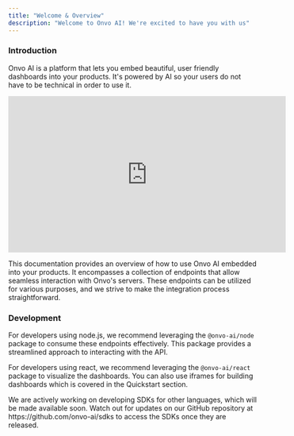 ```yaml
---
title: "Welcome & Overview"
description: "Welcome to Onvo AI! We're excited to have you with us"
---
```


### Introduction
Onvo AI is a platform that lets you embed beautiful, user friendly dashboards into your products. It's powered by AI so
your users do not have to be technical in order to use it.
<iframe width="560" height="315" src="https://www.youtube.com/embed/hhT0SkS1PaQ?si=xddSg9LGq0ZYeio7"
    title="YouTube video player" frameborder="0"
    allow="accelerometer; autoplay; clipboard-write; encrypted-media; gyroscope; picture-in-picture; web-share"
    allowfullscreen></iframe>

This documentation provides an overview of how to use Onvo AI embedded into your products. It encompasses a collection
of endpoints that
allow seamless interaction with Onvo's servers. These endpoints can be utilized for various purposes, and we strive to
make the integration process straightforward.

### Development
For developers using node.js, we recommend leveraging the ```@onvo-ai/node``` package to consume these endpoints
effectively. This package provides a streamlined approach to interacting with the API.

For developers using react, we recommend leveraging the ```@onvo-ai/react``` package to visualize the dashboards. You
can also use iframes for building dashboards which is covered in the Quickstart section.

<Note>
    We are actively working on developing SDKs for other languages, which will be made available soon. Watch out for
    updates on our GitHub repository at https://github.com/onvo-ai/sdks to access the SDKs once they are released.
</Note>